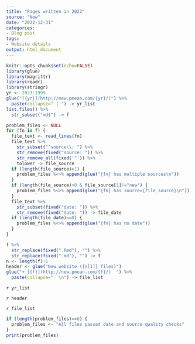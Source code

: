```yaml
---
title: "Pages written in 2022"
source: "New"
date: "2022-12-31"
categories:
- Blog post
tags:
- Website details
output: html_document
---
```


```r
knitr::opts_chunk$set(echo=FALSE)
library(glue)
library(magrittr)
library(readr)
library(stringr)
yr <- 2023:1999
glue("[{yr}](http://new.pmean.com/{yr}/)") %>%
  paste(collapse=" | ") -> yr_list
list.files() %>%
  str_subset("md$") -> f
```

```r
problem_files <- NULL
for (fn in f) {
  file_text <- read_lines(fn)
  file_text %>%
    str_subset("^source\\: ") %>%
    str_remove(fixed("source: ")) %>%
    str_remove_all(fixed('"')) %>%
    tolower -> file_source
  if (length(file_source)>1) {
    problem_files %<>% append(glue("{fn} has multiple sources\n"))
  }
  if (length(file_source)>0 & file_source[1]!="new") {
    problem_files %<>% append(glue("{fn} has source={file_source}\n"))
  }
  file_text %>%
    str_subset(fixed("date: ")) %>%
    str_remove(fixed("date: ")) -> file_date
  if (length(file_date)==0) {
    problem_files %<>% append(glue("{fn} has no date"))
  }
}
```


```r
f %>%
  str_replace(fixed(".Rmd"), "") %>%
  str_replace(fixed(".md"), "") -> f
n <- length(f):1
header <- glue("New website ({n[1]} files)")
glue("+ [{f}](http://new.pmean.com/{f}/)  ") %>%
  paste(collapse="  \n") -> file_list
```

`r yr_list`

`r header`

`r file_list`

```r
if (length(problem_files)==0) {
  problem_files <- "All files passed date and source quality checks"
}
print(problem_files)
```
